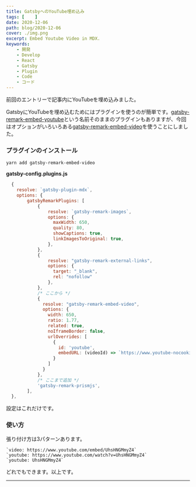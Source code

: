 ```yaml
---
title: GatsbyへのYouTube埋め込み
tags: [    ]
date: 2020-12-06
path: blog/2020-12-06
cover: ./img.png
excerpt: Embed Youtube Video in MDX.
keywords:
    - 開発
    - Develop
    - React
    - Gatsby
    - Plugin
    - Code
    - コード
---
```


<Link to="/blog/2020-12-05">前回</Link>のエントリーで記事内にYouTubeを埋め込みました。

GatsbyにYouTubeを埋め込むためにはプラグインを使うのが簡単です。[gatsby-remark-embed-youtube](https://www.gatsbyjs.com/plugins/gatsby-remark-embed-youtube/)という名前そのままのプラグインもありますが、今回はオプションがいろいろある[gatsby-remark-embed-video](https://www.gatsbyjs.com/plugins/gatsby-remark-embed-video/)を使うことにしました。

### プラグインのインストール

```shell
yarn add gatsby-remark-embed-video
```

**gatsby-config.plugins.js**

```javascript
  {
    resolve: `gatsby-plugin-mdx`,
    options: {
        gatsbyRemarkPlugins: [
            {
                resolve: `gatsby-remark-images`,
                options: {
                  maxWidth: 650,
                  quality: 80,
                  showCaptions: true,
                  linkImagesToOriginal: true,
                },
            },
            {
                resolve: "gatsby-remark-external-links",
                options: {
                  target: "_blank",
                  rel: "nofollow"
                },
            },
            /* ここから */
            {
              resolve: "gatsby-remark-embed-video",
              options: {
                width: 650,
                ratio: 1.77,
                related: true,
                noIframeBorder: false,
                urlOverrides: [
                  {
                    id: 'youtube',
                    embedURL: (videoId) => `https://www.youtube-nocookie.com/embed/${videoId}`,
                  }
                ]
              }
            },
            /* ここまで追加 */
            'gatsby-remark-prismjs',
        ],
  },
```

設定はこれだけです。

### 使い方

張り付け方は3パターンあります。

```
`video: https://www.youtube.com/embed/UhsHNGMmyZ4`
`youtube: https://www.youtube.com/watch?v=UhsHNGMmyZ4`
`youtube: UhsHNGMmyZ4`
```

どれでもできます。以上です。

---